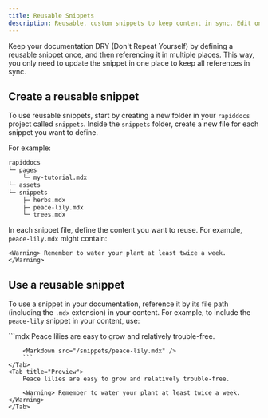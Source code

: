 ```yaml
---
title: Reusable Snippets
description: Reusable, custom snippets to keep content in sync. Edit once, update everywhere.
---
```


Keep your documentation DRY (Don't Repeat Yourself) by defining a reusable snippet once, and then referencing it in multiple places. This way, you only need to update the snippet in one place to keep all references in sync.

## Create a reusable snippet

To use reusable snippets, start by creating a new folder in your `rapiddocs` project called `snippets`. Inside the `snippets` folder, create a new file for each snippet you want to define.

For example: 
    
```bash
rapiddocs
└─ pages
    └─ my-tutorial.mdx
└─ assets
└─ snippets
    ├─ herbs.mdx  
    ├─ peace-lily.mdx    
    └─ trees.mdx
```

In each snippet file, define the content you want to reuse. For example, `peace-lily.mdx` might contain:

```mdx title="snippets/peace-lily.mdx"
<Warning> Remember to water your plant at least twice a week. </Warning>
```

## Use a reusable snippet

To use a snippet in your documentation, reference it by its file path (including the `.mdx` extension) in your content. For example, to include the `peace-lily` snippet in your content, use:

<Tabs>
    <Tab title="Markdown">
        ```mdx
        Peace lilies are easy to grow and relatively trouble-free.

        <Markdown src="/snippets/peace-lily.mdx" />
        ```
    </Tab>
    <Tab title="Preview">
        Peace lilies are easy to grow and relatively trouble-free.

        <Warning> Remember to water your plant at least twice a week. </Warning>
    </Tab>
</Tabs>